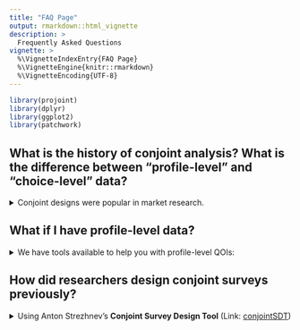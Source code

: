 ```yaml
---
title: "FAQ Page"
output: rmarkdown::html_vignette
description: >
  Frequently Asked Questions
vignette: >
  %\VignetteIndexEntry{FAQ Page}
  %\VignetteEngine{knitr::rmarkdown}
  %\VignetteEncoding{UTF-8}
---
```


```r
library(projoint)
library(dplyr)
library(ggplot2)
library(patchwork)
```


## What is the history of conjoint analysis? What is the difference between "profile-level" and "choice-level" data?

<details>
<summary>Conjoint designs were popular in market research.</summary>

Each respondent was given two different profiles (e.g., of a product) and then was asked to rate each of the profiles. Doing so meant that each rating could be thought of as an observation. Thus, researchers were allowed to "stack" their data vertically, with one profile-per-row (i.e., "profile-level data"). However, when respondents were then asked to make a choice between the two profiles, these profiles are no longer independent; choosing one necessarily meant not choosing the other. While researchers often still stack their data into profile-level, this should not be the case. Instead, we use choice-level data, whereby each choice consisting of two profiles is recorded as a single observation.

See the <a href="../articles/structure.html" target="_blank">choice-level analysis article</a> for more information about profile-level vs. choice-level structure.

See the <a href="../articles/correct.html" target="_blank">bias correction article</a> for more information about how projoint corrects bias.
</details>

## What if I have profile-level data?

<details><summary>We have tools available to help you with profile-level QOIs:</summary>
  <details><summary><b>Profile-Level MMs (All Levels)</b></summary>
  
```r
outcomes <- paste0("choice", 1:8)
outcomes <- c(outcomes, "choice1_repeated_flipped")
out1 <- reshape_projoint(exampleData1, outcomes)
```

```r
mm0 <- projoint(out1, .structure = "profile_level", .estimand = "mm")
print(mm0)
summary(mm0)
```
  
  </details>

  <details><summary><b>Profile-Level MMs (Specific Level)</b></summary>

```r
qoi_1 <- set_qoi(
  .structure = "profile_level",
  .estimand = "mm",
  .att_choose = "att1",
  .lev_choose = "level1"
)

mm1 <- projoint(out1, .qoi = qoi_1)
print(mm1)
summary(mm1)
```

  </details>
  
  <details><summary><b>Profile-Level MMs (Specific Level, Manual IRR)</b></summary>

```r
mm1b <- projoint(out1, .qoi = qoi_1, .irr = 0.75)
print(mm1b)
summary(mm1b)
```

  </details>
  
  <details><summary><b>Profile-Level AMCEs (All Levels)</b></summary>

```r
amce0 <- projoint(out1, .structure = "profile_level", .estimand = "amce")
print(amce0)
summary(amce0)
```

</details>

<details><summary><b>Profile-Level AMCEs (Specific Level)</b></summary>

```r
qoi_3 <- set_qoi(
  .structure = "profile_level",
  .estimand = "amce",
  .att_choose = "att1",
  .lev_choose = "level3",
  .att_choose_b = "att1",
  .lev_choose_b = "level1"
)

amce1 <- projoint(out1, .qoi = qoi_3)
print(amce1)
summary(amce1)
```

</details>

<details><summary><b>Profile-Level AMCEs (Specific Level, Manual IRR)</b></summary>

```r
amce1b <- projoint(out1, .qoi = qoi_3, .irr = 0.75)
print(amce1b)
summary(amce1b)
```

</details>

  <details>
    <summary>💡 Tip: When to Use <code>.by_var</code><a class="anchor" aria-label="anchor" href="#tip-when-to-use--by_var"></a></summary>
    Use <code>.by_var</code> <strong>only</strong> when comparing
    <strong>profile-level MMs</strong> between two groups (e.g., Democrats
vs. Republicans).

For AMCEs or choice-level quantities, <code>.by_var</code> is not
currently supported.
  </details>
  
  
### 📈 Profile-Level MMs and AMCEs

<details>
<summary><b>Estimate</b></summary>

```r
mm   <- projoint(out1_arranged, .structure = "profile_level") 
amce <- projoint(out1_arranged, .structure = "profile_level", .estimand = "amce")
```

</details>

<details>
<summary><b>Visualize</b></summary>

* Marginal Means

```r
plot(mm)
```

* AMCEs

```r
plot(amce)
```
  
</details>

<details><summary><b>Profile-Level Subgroup Comparison: White vs. Non-White Respondents</b></summary>

```r
outcomes <- c(paste0("choice", 1:8), "choice1_repeated_flipped")

df <- exampleData1 %>% mutate(white = ifelse(race == "White", 1, 0))

df_0 <- df %>% filter(white == 0) %>% reshape_projoint(outcomes)
df_1 <- df %>% filter(white == 1) %>% reshape_projoint(outcomes)
df_d <- df %>% reshape_projoint(outcomes, .covariates = "white")

data_file <- system.file("extdata", "labels_arranged.csv", package = "projoint")
if (data_file == "") stop("File not found!")

df_0 <- read_labels(df_0, data_file)
df_1 <- read_labels(df_1, data_file)
df_d <- read_labels(df_d, data_file)

out_0 <- projoint(df_0, .structure = "profile_level")
out_1 <- projoint(df_1, .structure = "profile_level")
out_d <- projoint(df_d, .structure = "profile_level", .by_var = "white")

plot_0 <- plot(out_0)
plot_1 <- plot(out_1)
plot_d <- plot(out_d, .by_var = TRUE)

plot_0 +
  coord_cartesian(xlim = c(0.2, 0.8)) +
  labs(title = "Non-white", x = "AMCE") +
  theme(plot.title = element_text(hjust = 0.5)) +

plot_1 +
  coord_cartesian(xlim = c(0.2, 0.8)) +
  labs(title = "White", x = "AMCE") +
  theme(axis.text.y = element_blank(), plot.title = element_text(hjust = 0.5)) +

plot_d +
  coord_cartesian(xlim = c(-0.4, 0.4)) +
  labs(title = "Difference", x = "Difference") +
  theme(axis.text.y = element_blank(), plot.title = element_text(hjust = 0.5))
```

</details>

</details>


## How did researchers design conjoint surveys previously?

<details>
  <summary>Using Anton Strezhnev’s <strong>Conjoint Survey Design Tool</strong> (Link: <a href="https://github.com/astrezhnev/conjointsdt/" class="external-link" target="_blank">conjointSDT</a>)</summary>
  
  ### 1. Generate a JavaScript or PHP randomizer

Many researchers use Anton Strezhnev's **Conjoint Survey Design Tool** (Link: [conjointSDT](https://github.com/astrezhnev/conjointsdt/)) to produce a JavaScript or PHP randomizer.

#### JavaScript

The JavaScript randomizer can be inserted into the first screen of your Qualtrics survey using **Edit Question JavaScript**. Example screenshot:  

![](../man/figures/embedded_js.png){#id .class width=80% height=80%}

- Example JavaScript: [Download here](https://raw.githubusercontent.com/yhoriuchi/projoint/master/data-raw/example.js)

The JavaScript runs internally within Qualtrics and generates *embedded fields* for each conjoint task.  
For example:

- `"K-1-1-7"` = value for the 7th attribute, first profile, first task
- `"K-5-2-5"` = value for the 5th attribute, second profile, fifth task

#### PHP

Alternatively, the PHP randomizer must be hosted externally.

Example hosted on our server:  
https://www.horiuchi.org/php/ACHR_Modified_2.php  
(PHP file [here](https://raw.githubusercontent.com/yhoriuchi/projoint/master/data-raw/ACHR_Modified_2.php))

This method was used in:  
[Agadjanian, Carey, Horiuchi, and Ryan (2023)](https://www.nowpublishers.com/article/Details/QJPS-21119)

---

### 2. Modify your JavaScript or PHP randomizer

You may want to add constraints — for example, **prevent ties** between profiles.  
To do this, you can manually modify your JavaScript or PHP.

In the future, **projoint** will offer easier ways to add constraints!  
Until then, resources like [OpenAI’s GPT-4](https://openai.com/gpt-4) can help you edit scripts.

Example PHP snippet ensuring racial balance between profiles:

```php
$treat_profile_one = "B-" . (string)$p . "-1-" . (string)$treat_number;
$treat_profile_two = "B-" . (string)$p . "-2-" . (string)$treat_number;
$cond1 = $returnarray[$treat_profile_one] == "White" && $returnarray[$treat_profile_two] == $type;
$cond2 = $returnarray[$treat_profile_two] == "White" && $returnarray[$treat_profile_one] == $type;

if ($cond1 or $cond2) {
  $complete = True;
}
```

If you have good examples of manual constraints, please email [Yusaku Horiuchi](mailto:yusaku.horiuchi@gmail.com)!

---

### 3. Add conjoint tables with embedded fields in Qualtrics

After generating the randomizer, you must create **HTML tables** displaying embedded fields for each task.

Example of the first task:

![](../man/figures/screenshot_first.png){#id .class width=80% height=80%}

- Example HTML file: [task_first.html](https://raw.githubusercontent.com/yhoriuchi/projoint/master/data-raw/task_first.html)

Each conjoint study typically includes **5-10 tasks**.

The embedded fields update across tasks:  
e.g., `"K-1..."` for Task 1, `"K-2..."` for Task 2, and so on.

---

#### Adding a repeated task (recommended!)

It’s easy to create a **repeated task** for intra-respondent reliability (IRR) estimation:

- Copy the HTML for Task 1 later into the survey (e.g., after Task 5)
- **Flip** Profile 1 and Profile 2 (swap the embedded field digits)

Example repeated task:

![](../man/figures/screenshot_last.png){#id .class width=80% height=80%}

- Example HTML: [task_repeated.html](https://raw.githubusercontent.com/yhoriuchi/projoint/master/data-raw/task_repeated.html)

---

### 4. Sample Qualtrics survey template

We provide a full **Qualtrics QSF file** ready to use!

```r
library(downloadthis)
download_link(
  link = "https://raw.githubusercontent.com/yhoriuchi/projoint/master/data-raw/CHKKK_Mummolo_and_Nall_full_replication_W1_Lucid_-_August_2021.qsf",
  button_label = "Download QSF file",
  button_type = "danger",
  has_icon = TRUE,
  icon = "fa fa-save",
  self_contained = FALSE
)
```

<br>

This file recreates a standard conjoint survey setup based on Mummolo and Nall (2017).
  
</details>

